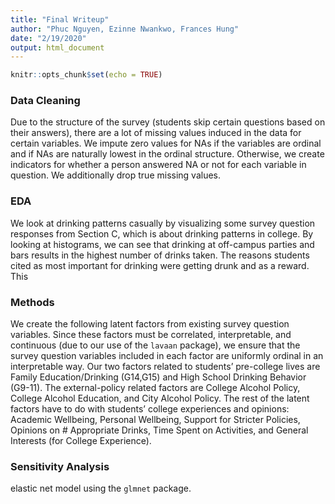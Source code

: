 ```yaml
---
title: "Final Writeup"
author: "Phuc Nguyen, Ezinne Nwankwo, Frances Hung"
date: "2/19/2020"
output: html_document
---
```


```r
knitr::opts_chunk$set(echo = TRUE)
```

### Data Cleaning

Due to the structure of the survey (students skip certain questions based on their answers), there are a lot of missing values induced in the data for certain variables. We impute zero values for NAs if the variables are ordinal and if NAs are naturally lowest in the ordinal structure. Otherwise, we create indicators for whether a person answered NA or not for each variable in question. We additionally drop true missing values.

### EDA

We look at drinking patterns casually by visualizing some survey question responses from Section C, which is about drinking patterns in college. By looking at histograms, we can see that drinking at off-campus parties and bars results in the highest number of drinks taken. The reasons students cited as most important for drinking were getting drunk and as a reward. This 

### Methods

We create the following latent factors from existing survey question variables. Since these factors must be correlated, interpretable, and continuous (due to our use of the $\texttt{lavaan}$ package), we ensure that the survey question variables included in each factor are uniformly ordinal in an interpretable way. Our two factors related to students' pre-college lives are Family Education/Drinking (G14,G15) and High School Drinking Behavior (G9-11). The external-policy related factors are College Alcohol Policy, College Alcohol Education, and City Alcohol Policy. The rest of the latent factors have to do with students' college experiences and opinions: Academic Wellbeing, Personal Wellbeing, Support for Stricter Policies, Opinions on # Appropriate Drinks, Time Spent on Activities, and General Interests (for College Experience).


### Sensitivity Analysis

elastic net model using the $\texttt{glmnet}$ package.
